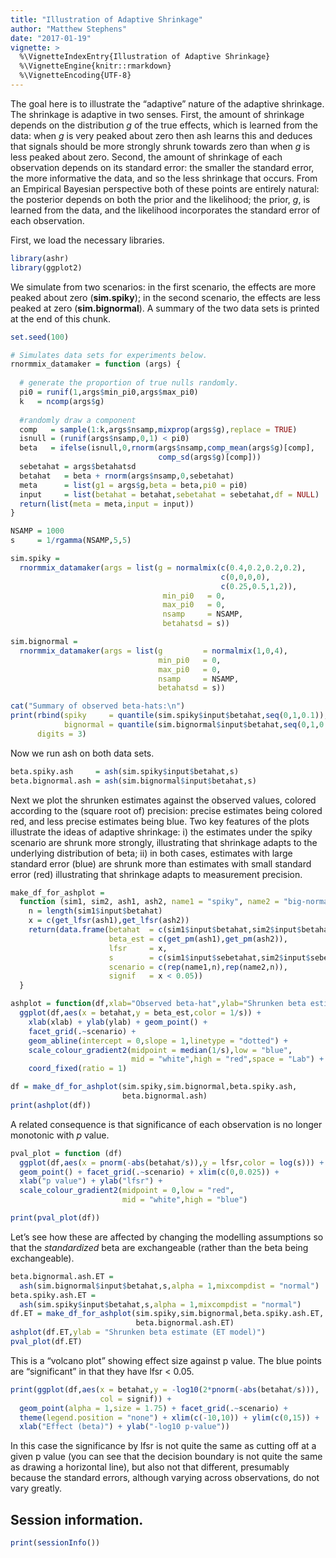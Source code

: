 ```yaml
---
title: "Illustration of Adaptive Shrinkage"
author: "Matthew Stephens"
date: "2017-01-19"
vignette: >
  %\VignetteIndexEntry{Illustration of Adaptive Shrinkage}
  %\VignetteEngine{knitr::rmarkdown}
  %\VignetteEncoding{UTF-8}
---
```


The goal here is to illustrate the "adaptive" nature of the adaptive
shrinkage. The shrinkage is adaptive in two senses. First, the amount
of shrinkage depends on the distribution $g$ of the true effects,
which is learned from the data: when $g$ is very peaked about zero
then ash learns this and deduces that signals should be more strongly
shrunk towards zero than when $g$ is less peaked about zero.  Second,
the amount of shrinkage of each observation depends on its standard
error: the smaller the standard error, the more informative the data,
and so the less shrinkage that occurs. From an Empirical Bayesian
perspective both of these points are entirely natural: the posterior
depends on both the prior and the likelihood; the prior, $g$, is
learned from the data, and the likelihood incorporates the standard
error of each observation.

First, we load the necessary libraries.

```r
library(ashr)
library(ggplot2)
```

We simulate from two scenarios: in the first scenario, the effects are more
peaked about zero (**sim.spiky**); in the second scenario, the effects are
less peaked at zero (**sim.bignormal**). A summary of the two data sets is
printed at the end of this chunk.

```r
set.seed(100)

# Simulates data sets for experiments below.
rnormmix_datamaker = function (args) {
  
  # generate the proportion of true nulls randomly.
  pi0 = runif(1,args$min_pi0,args$max_pi0) 
  k   = ncomp(args$g)
  
  #randomly draw a component
  comp   = sample(1:k,args$nsamp,mixprop(args$g),replace = TRUE) 
  isnull = (runif(args$nsamp,0,1) < pi0)
  beta   = ifelse(isnull,0,rnorm(args$nsamp,comp_mean(args$g)[comp],
                                 comp_sd(args$g)[comp]))
  sebetahat = args$betahatsd
  betahat   = beta + rnorm(args$nsamp,0,sebetahat)
  meta      = list(g1 = args$g,beta = beta,pi0 = pi0)
  input     = list(betahat = betahat,sebetahat = sebetahat,df = NULL)
  return(list(meta = meta,input = input))
}

NSAMP = 1000
s     = 1/rgamma(NSAMP,5,5)

sim.spiky =
  rnormmix_datamaker(args = list(g = normalmix(c(0.4,0.2,0.2,0.2),
                                               c(0,0,0,0),
                                               c(0.25,0.5,1,2)),
                                  min_pi0   = 0,
                                  max_pi0   = 0,
                                  nsamp     = NSAMP,
                                  betahatsd = s))

sim.bignormal =
  rnormmix_datamaker(args = list(g         = normalmix(1,0,4),
                                 min_pi0   = 0,
                                 max_pi0   = 0,
                                 nsamp     = NSAMP,
                                 betahatsd = s))

cat("Summary of observed beta-hats:\n")
print(rbind(spiky     = quantile(sim.spiky$input$betahat,seq(0,1,0.1)),
            bignormal = quantile(sim.bignormal$input$betahat,seq(0,1,0.1))),
      digits = 3)
```

Now we run ash on both data sets.

```r
beta.spiky.ash     = ash(sim.spiky$input$betahat,s)
beta.bignormal.ash = ash(sim.bignormal$input$betahat,s)
```

Next we plot the shrunken estimates against the observed values, colored
according to the (square root of) precision: precise estimates being colored
red, and less precise estimates being blue. Two key features of the plots
illustrate the ideas of adaptive shrinkage: i) the estimates under the spiky
scenario are shrunk more strongly, illustrating that shrinkage adapts to the
underlying distribution of beta; ii) in both cases, estimates with large
standard error (blue) are shrunk more than estimates with small standard
error (red) illustrating that shrinkage adapts to measurement precision.

```r
make_df_for_ashplot =
  function (sim1, sim2, ash1, ash2, name1 = "spiky", name2 = "big-normal") {
    n = length(sim1$input$betahat)
    x = c(get_lfsr(ash1),get_lfsr(ash2))
    return(data.frame(betahat  = c(sim1$input$betahat,sim2$input$betahat),
                      beta_est = c(get_pm(ash1),get_pm(ash2)),
                      lfsr     = x,
                      s        = c(sim1$input$sebetahat,sim2$input$sebetahat),
                      scenario = c(rep(name1,n),rep(name2,n)),
                      signif   = x < 0.05))
  }

ashplot = function(df,xlab="Observed beta-hat",ylab="Shrunken beta estimate")
  ggplot(df,aes(x = betahat,y = beta_est,color = 1/s)) +
    xlab(xlab) + ylab(ylab) + geom_point() +
    facet_grid(.~scenario) +
    geom_abline(intercept = 0,slope = 1,linetype = "dotted") +
    scale_colour_gradient2(midpoint = median(1/s),low = "blue",
                           mid = "white",high = "red",space = "Lab") +
    coord_fixed(ratio = 1)

df = make_df_for_ashplot(sim.spiky,sim.bignormal,beta.spiky.ash,
                         beta.bignormal.ash)
print(ashplot(df))
```

A related consequence is that significance of each observation is no longer
monotonic with $p$ value.

```r
pval_plot = function (df)
  ggplot(df,aes(x = pnorm(-abs(betahat/s)),y = lfsr,color = log(s))) +
  geom_point() + facet_grid(.~scenario) + xlim(c(0,0.025)) +
  xlab("p value") + ylab("lfsr") +
  scale_colour_gradient2(midpoint = 0,low = "red",
                         mid = "white",high = "blue")

print(pval_plot(df))
```

Let's see how these are affected by changing the modelling assumptions so that
the *standardized* beta are exchangeable (rather than the beta being 
exchangeable).

```r
beta.bignormal.ash.ET =
  ash(sim.bignormal$input$betahat,s,alpha = 1,mixcompdist = "normal")
beta.spiky.ash.ET =
  ash(sim.spiky$input$betahat,s,alpha = 1,mixcompdist = "normal")
df.ET = make_df_for_ashplot(sim.spiky,sim.bignormal,beta.spiky.ash.ET,
                            beta.bignormal.ash.ET)
ashplot(df.ET,ylab = "Shrunken beta estimate (ET model)")
pval_plot(df.ET)
```

This is a "volcano plot" showing effect size against p value. The blue points
are "significant" in that they have lfsr < 0.05.

```r
print(ggplot(df,aes(x = betahat,y = -log10(2*pnorm(-abs(betahat/s))),
                    col = signif)) +
  geom_point(alpha = 1,size = 1.75) + facet_grid(.~scenario) +
  theme(legend.position = "none") + xlim(c(-10,10)) + ylim(c(0,15)) +
  xlab("Effect (beta)") + ylab("-log10 p-value"))
```

In this case the significance by lfsr is not quite the same as cutting off
at a given p value (you can see that the decision boundary is not quite the
same as drawing a horizontal line), but also not that different, presumably
because the standard errors, although varying across observations, do not
vary greatly.

## Session information.

```r
print(sessionInfo())
```
